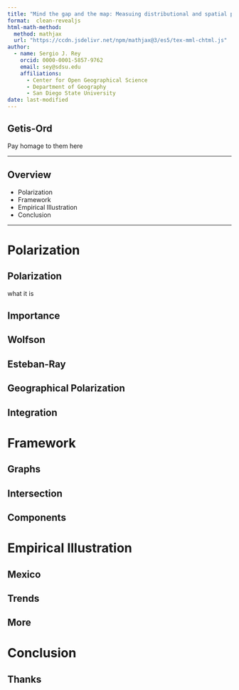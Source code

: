 ```yaml
---
title: "Mind the gap and the map: Measuing distributional and spatial polarization"
format:  clean-revealjs
html-math-method:
  method: mathjax
  url: "https://ccdn.jsdelivr.net/npm/mathjax@3/es5/tex-mml-chtml.js"
author:
  - name: Sergio J. Rey
    orcid: 0000-0001-5857-9762
    email: sey@sdsu.edu
    affiliations: 
      - Center for Open Geographical Science
      - Department of Geography
      - San Diego State University
date: last-modified
---
```


## Getis-Ord

<!------------->
<!-- homage  -->
<!------------->

::: {.notes}
Pay homage to them here
:::
---

## Overview

- Polarization
- Framework
- Empirical Illustration
- Conclusion


---

# Polarization

## Polarization

what it is

## Importance

## Wolfson


## Esteban-Ray

## Geographical Polarization

## Integration

# Framework

## Graphs

## Intersection

## Components

# Empirical Illustration

## Mexico

## Trends

## More

# Conclusion

## Thanks
